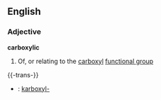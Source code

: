 ==English==
===Adjective===
'''carboxylic'''
#{{chemistry}}Of, or relating to the [[carboxyl]] [[functional group]]

{{-trans-}}
*{{sv}}: [[karboxyl-]]